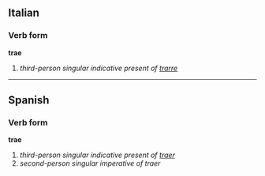 ==Italian==
===Verb form===
'''trae'''

# ''third-person singular indicative present of [[trarre]]''

----

==Spanish==
===Verb form===
'''trae'''

# ''third-person singular indicative present of [[traer]]''
# ''second-person singular imperative of traer''